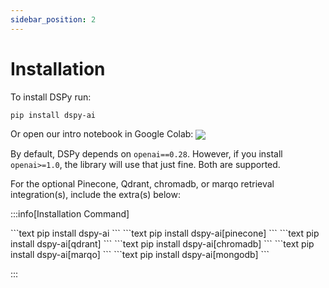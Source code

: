 ```yaml
---
sidebar_position: 2
---
```


# Installation

To install DSPy run:


```text
pip install dspy-ai
```

Or open our intro notebook in Google Colab: [<img align="center" src="https://colab.research.google.com/assets/colab-badge.svg" />](https://colab.research.google.com/github/stanfordnlp/dspy/blob/main/intro.ipynb)

By default, DSPy depends on `openai==0.28`. However, if you install `openai>=1.0`, the library will use that just fine. Both are supported.

For the optional Pinecone, Qdrant, chromadb, or marqo retrieval integration(s), include the extra(s) below:


:::info[Installation Command]

<Tabs>
    <TabItem value="default" label="No Extras">
        ```text
        pip install dspy-ai
        ```
    </TabItem>
    <TabItem value="pinecone" label="Pinecone">
        ```text
        pip install dspy-ai[pinecone]
        ```
    </TabItem>
    <TabItem value="qdrant" label="Qdrant">
        ```text
        pip install dspy-ai[qdrant]
        ```
    </TabItem>
    <TabItem value="chromadb" label="ChromaDB">
        ```text
        pip install dspy-ai[chromadb]
        ```
    </TabItem>
    <TabItem value="marqo" label="Marqo">
        ```text
        pip install dspy-ai[marqo]
        ```
    </TabItem>
    <TabItem value="mongodb" label="MongoDB">
        ```text
        pip install dspy-ai[mongodb]
        ```
    </TabItem>
    
</Tabs>

:::
